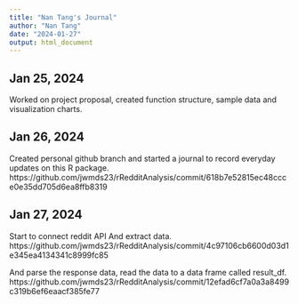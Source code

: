 ```yaml
---
title: "Nan Tang's Journal"
author: "Nan Tang"
date: "2024-01-27"
output: html_document
---
```

## Jan 25, 2024
Worked on project proposal, created function structure, sample data and visualization charts.

## Jan 26, 2024
Created personal github branch and started a journal to record everyday updates on this R package.
https://github.com/jwmds23/rRedditAnalysis/commit/618b7e52815ec48ccce0e35dd705d6ea8ffb8319

## Jan 27, 2024
Start to connect reddit API And extract data.
https://github.com/jwmds23/rRedditAnalysis/commit/4c97106cb6600d03d1e345ea4134341c8999fc85

And parse the response data, read the data to a data frame called result_df.
https://github.com/jwmds23/rRedditAnalysis/commit/12efad6cf7a0a3a8499c319b6ef6eaacf385fe77

